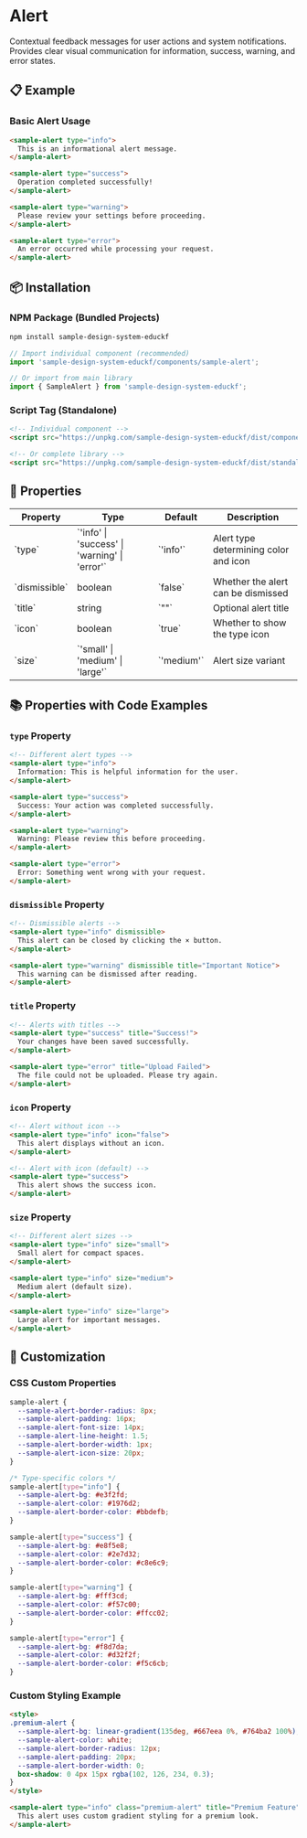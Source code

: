 # Alert

Contextual feedback messages for user actions and system notifications. Provides clear visual communication for information, success, warning, and error states.

## 📋 Example

### Basic Alert Usage
```html
<sample-alert type="info">
  This is an informational alert message.
</sample-alert>

<sample-alert type="success">
  Operation completed successfully!
</sample-alert>

<sample-alert type="warning">
  Please review your settings before proceeding.
</sample-alert>

<sample-alert type="error">
  An error occurred while processing your request.
</sample-alert>
```

## 📦 Installation

### NPM Package (Bundled Projects)
```bash
npm install sample-design-system-educkf
```

```javascript
// Import individual component (recommended)
import 'sample-design-system-educkf/components/sample-alert';

// Or import from main library
import { SampleAlert } from 'sample-design-system-educkf';
```

### Script Tag (Standalone)
```html
<!-- Individual component -->
<script src="https://unpkg.com/sample-design-system-educkf/dist/components/sample-alert.js"></script>

<!-- Or complete library -->
<script src="https://unpkg.com/sample-design-system-educkf/dist/standalone/index.js"></script>
```

## 🎨 Properties

<div className="overflow-x-auto">
  <table className="w-full border-collapse border border-gray-200 dark:border-gray-700 mb-6">
    <thead>
      <tr className="bg-gray-50 dark:bg-gray-800">
        <th className="border border-gray-200 dark:border-gray-700 px-4 py-2 text-left font-semibold">Property</th>
        <th className="border border-gray-200 dark:border-gray-700 px-4 py-2 text-left font-semibold">Type</th>
        <th className="border border-gray-200 dark:border-gray-700 px-4 py-2 text-left font-semibold">Default</th>
        <th className="border border-gray-200 dark:border-gray-700 px-4 py-2 text-left font-semibold">Description</th>
      </tr>
    </thead>
    <tbody>
      <tr>
        <td className="border border-gray-200 dark:border-gray-700 px-4 py-2 font-mono text-sm">`type`</td>
        <td className="border border-gray-200 dark:border-gray-700 px-4 py-2 font-mono text-sm">`'info' | 'success' | 'warning' | 'error'`</td>
        <td className="border border-gray-200 dark:border-gray-700 px-4 py-2 font-mono text-sm">`'info'`</td>
        <td className="border border-gray-200 dark:border-gray-700 px-4 py-2">Alert type determining color and icon</td>
      </tr>
      <tr>
        <td className="border border-gray-200 dark:border-gray-700 px-4 py-2 font-mono text-sm">`dismissible`</td>
        <td className="border border-gray-200 dark:border-gray-700 px-4 py-2 font-mono text-sm">boolean</td>
        <td className="border border-gray-200 dark:border-gray-700 px-4 py-2 font-mono text-sm">`false`</td>
        <td className="border border-gray-200 dark:border-gray-700 px-4 py-2">Whether the alert can be dismissed</td>
      </tr>
      <tr>
        <td className="border border-gray-200 dark:border-gray-700 px-4 py-2 font-mono text-sm">`title`</td>
        <td className="border border-gray-200 dark:border-gray-700 px-4 py-2 font-mono text-sm">string</td>
        <td className="border border-gray-200 dark:border-gray-700 px-4 py-2 font-mono text-sm">`""`</td>
        <td className="border border-gray-200 dark:border-gray-700 px-4 py-2">Optional alert title</td>
      </tr>
      <tr>
        <td className="border border-gray-200 dark:border-gray-700 px-4 py-2 font-mono text-sm">`icon`</td>
        <td className="border border-gray-200 dark:border-gray-700 px-4 py-2 font-mono text-sm">boolean</td>
        <td className="border border-gray-200 dark:border-gray-700 px-4 py-2 font-mono text-sm">`true`</td>
        <td className="border border-gray-200 dark:border-gray-700 px-4 py-2">Whether to show the type icon</td>
      </tr>
      <tr>
        <td className="border border-gray-200 dark:border-gray-700 px-4 py-2 font-mono text-sm">`size`</td>
        <td className="border border-gray-200 dark:border-gray-700 px-4 py-2 font-mono text-sm">`'small' | 'medium' | 'large'`</td>
        <td className="border border-gray-200 dark:border-gray-700 px-4 py-2 font-mono text-sm">`'medium'`</td>
        <td className="border border-gray-200 dark:border-gray-700 px-4 py-2">Alert size variant</td>
      </tr>
    </tbody>
  </table>
</div>

## 📚 Properties with Code Examples

### `type` Property
```html
<!-- Different alert types -->
<sample-alert type="info">
  Information: This is helpful information for the user.
</sample-alert>

<sample-alert type="success">
  Success: Your action was completed successfully.
</sample-alert>

<sample-alert type="warning">
  Warning: Please review this before proceeding.
</sample-alert>

<sample-alert type="error">
  Error: Something went wrong with your request.
</sample-alert>
```

### `dismissible` Property
```html
<!-- Dismissible alerts -->
<sample-alert type="info" dismissible>
  This alert can be closed by clicking the × button.
</sample-alert>

<sample-alert type="warning" dismissible title="Important Notice">
  This warning can be dismissed after reading.
</sample-alert>
```

### `title` Property
```html
<!-- Alerts with titles -->
<sample-alert type="success" title="Success!">
  Your changes have been saved successfully.
</sample-alert>

<sample-alert type="error" title="Upload Failed">
  The file could not be uploaded. Please try again.
</sample-alert>
```

### `icon` Property
```html
<!-- Alert without icon -->
<sample-alert type="info" icon="false">
  This alert displays without an icon.
</sample-alert>

<!-- Alert with icon (default) -->
<sample-alert type="success">
  This alert shows the success icon.
</sample-alert>
```

### `size` Property
```html
<!-- Different alert sizes -->
<sample-alert type="info" size="small">
  Small alert for compact spaces.
</sample-alert>

<sample-alert type="info" size="medium">
  Medium alert (default size).
</sample-alert>

<sample-alert type="info" size="large">
  Large alert for important messages.
</sample-alert>
```

## 🎨 Customization

### CSS Custom Properties
```css
sample-alert {
  --sample-alert-border-radius: 8px;
  --sample-alert-padding: 16px;
  --sample-alert-font-size: 14px;
  --sample-alert-line-height: 1.5;
  --sample-alert-border-width: 1px;
  --sample-alert-icon-size: 20px;
}

/* Type-specific colors */
sample-alert[type="info"] {
  --sample-alert-bg: #e3f2fd;
  --sample-alert-color: #1976d2;
  --sample-alert-border-color: #bbdefb;
}

sample-alert[type="success"] {
  --sample-alert-bg: #e8f5e8;
  --sample-alert-color: #2e7d32;
  --sample-alert-border-color: #c8e6c9;
}

sample-alert[type="warning"] {
  --sample-alert-bg: #fff3cd;
  --sample-alert-color: #f57c00;
  --sample-alert-border-color: #ffcc02;
}

sample-alert[type="error"] {
  --sample-alert-bg: #f8d7da;
  --sample-alert-color: #d32f2f;
  --sample-alert-border-color: #f5c6cb;
}
```

### Custom Styling Example
```html
<style>
.premium-alert {
  --sample-alert-bg: linear-gradient(135deg, #667eea 0%, #764ba2 100%);
  --sample-alert-color: white;
  --sample-alert-border-radius: 12px;
  --sample-alert-padding: 20px;
  --sample-alert-border-width: 0;
  box-shadow: 0 4px 15px rgba(102, 126, 234, 0.3);
}
</style>

<sample-alert type="info" class="premium-alert" title="Premium Feature">
  This alert uses custom gradient styling for a premium look.
</sample-alert>
``` 